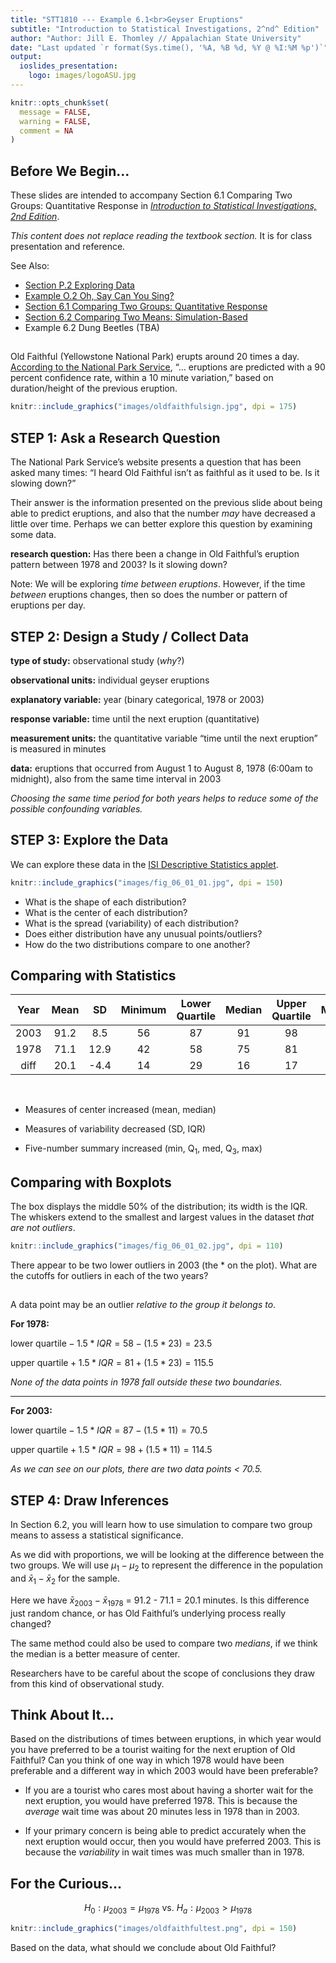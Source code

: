 ```yaml
---
title: "STT1810 --- Example 6.1<br>Geyser Eruptions"
subtitle: "Introduction to Statistical Investigations, 2^nd^ Edition"
author: "Author: Jill E. Thomley // Appalachian State University"
date: "Last updated `r format(Sys.time(), '%A, %B %d, %Y @ %I:%M %p')`"
output: 
  ioslides_presentation:
    logo: images/logoASU.jpg
---
```


```r
knitr::opts_chunk$set(
  message = FALSE,
  warning = FALSE,
  comment = NA
)
```

## Before We Begin…

These slides are intended to accompany Section 6.1 Comparing Two Groups: Quantitative Response in [*Introduction to Statistical Investigations, 2nd Edition*](http://www.isi-stats.com/isi/index2nd.html). 

*This content does not replace reading the textbook section.* It is for class presentation and reference.

See Also:

* [Section P.2 Exploring Data](https://stat-jet-asu.github.io/STT1810BasicStatistics/Slides/CHP_2.html)
* [Example O.2 Oh, Say Can You Sing?](https://stat-jet-asu.github.io/STT1810BasicStatistics/Slides/ExampleP_2.html)
* [Section 6.1 Comparing Two Groups: Quantitative Response](https://stat-jet-asu.github.io/STT1810BasicStatistics/Slides/CH6_1.html)
* [Section 6.2 Comparing Two Means: Simulation-Based](https://stat-jet-asu.github.io/STT1810BasicStatistics/Slides/CH6_2.html)
* Example 6.2 Dung Beetles (TBA)

##

Old Faithful (Yellowstone National Park) erupts around 20 times a day. [According to the National Park Service](https://www.yellowstonepark.com/things-to-do/geysers-hot-springs/about-old-faithful/), "... eruptions are predicted with a 90 percent confidence rate, within a 10 minute variation," based on duration/height of the previous eruption.

```r
knitr::include_graphics("images/oldfaithfulsign.jpg", dpi = 175)
```


## STEP 1: Ask a Research Question

The National Park Service's website presents a question that has been asked many times: "I heard Old Faithful isn’t as faithful as it used to be. Is it slowing down?"

Their answer is the information presented on the previous slide about being able to predict eruptions, and also that the number *may* have decreased a little over time. Perhaps we can better explore this question by examining some data.

**research question:** Has there been a change in Old Faithful's eruption pattern between 1978 and 2003? Is it slowing down?

Note: We will be exploring *time between eruptions*. However, if the time *between* eruptions changes, then so does the number or pattern of eruptions per day.


## STEP 2: Design a Study / Collect Data

**type of study:** observational study (*why*?)

**observational units:** individual geyser eruptions

**explanatory variable:** year (binary categorical, 1978 or 2003)

**response variable:** time until the next eruption (quantitative)

**measurement units:** the quantitative variable "time until the next eruption" is measured in minutes

**data:** eruptions that occurred from August 1 to August 8, 1978 (6:00am to midnight), also from the same time interval in 2003

*Choosing the same time period for both years helps to reduce some of the possible confounding variables.*


## STEP 3: Explore the Data

We can explore these data in the [ISI Descriptive Statistics applet](http://www.isi-stats.com/isi2nd/ISIapplets2021.html).

```r
knitr::include_graphics("images/fig_06_01_01.jpg", dpi = 150)
```

* What is the shape of each distribution?
* What is the center of each distribution?
* What is the spread (variability) of each distribution?
* Does either distribution have any unusual points/outliers?
* How do the two distributions compare to one another?


## Comparing with Statistics

| Year | Mean |  SD  | Minimum | Lower<br>Quartile | Median | Upper<br>Quartile | Maximum | Interquartile<br>Range (IQR) |
|:----:|:----:|:----:|:-------:|:-----------------:|:------:|:-----------------:|:-------:|:----------------------------:|
| 2003 | 91.2 |  8.5 |    56   |         87        |   91   |         98        |   110   |              11              |
| 1978 | 71.1 | 12.9 |    42   |         58        |   75   |         81        |    95   |              23              | 
| diff | 20.1 | -4.4 |    14   |         29        |   16   |         17        |    15   |             -12              |

<br>

* Measures of center increased (mean, median)

* Measures of variability decreased (SD, IQR)

* Five-number summary increased (min, Q<sub>1</sub>, med, Q<sub>3</sub>, max)


## Comparing with Boxplots

The box displays the middle 50% of the distribution; its width  is the IQR. The whiskers extend to the smallest and largest values in the dataset *that are not outliers*.

```r
knitr::include_graphics("images/fig_06_01_02.jpg", dpi = 110)
```

There appear to be two lower outliers in 2003 (the * on the plot). What are the cutoffs for outliers in each of the two years?


##

A data point may be an outlier *relative to the group it belongs to*.

**For 1978:**

$\text{lower quartile} - 1.5 * IQR = 58 - (1.5 * 23) = 23.5$ 

$\text{upper quartile} + 1.5 * IQR = 81 + (1.5 * 23) = 115.5$ 

*None of the data points in 1978 fall outside these two boundaries.*

<hr>

**For 2003:**

$\text{lower quartile} - 1.5 * IQR = 87 - (1.5 * 11) = 70.5$ 

$\text{upper quartile} + 1.5 * IQR = 98 + (1.5 * 11) = 114.5$ 

*As we can see on our plots, there are two data points < 70.5.*


## STEP 4: Draw Inferences

In Section 6.2, you will learn how to use simulation to compare two group means to assess a statistical significance.

As we did with proportions, we will be looking at the difference between the two groups. We will use $\mu_1 - \mu_2$ to represent the difference in the population and $\bar{x}_1 - \bar{x}_2$ for the sample.

Here we have $\bar{x}_{2003} - \bar{x}_{1978}$ = 91.2 - 71.1 = 20.1 minutes. Is this difference just random chance, or has Old Faithful's underlying process really changed?

The same method could also be used to compare two *medians*, if we think the median is a better measure of center. 

Researchers have to be careful about the scope of conclusions they draw from this kind of observational study.


## Think About It...

Based on the distributions of times between eruptions, in which year would you have preferred to be a tourist waiting for the next eruption of Old Faithful? Can you think of one way in which 1978 would have been preferable and a different way in which 2003 would have been preferable?

* If you are a tourist who cares most about having a shorter wait for the next eruption, you would have preferred 1978. This is because the *average* wait time was about 20 minutes less in 1978 than in 2003. 

* If your primary concern is being able to predict accurately when the next eruption would occur, then you would have preferred 2003. This is because the *variability* in wait times was much smaller than in 1978.


## For the Curious...

$$H_0: \mu_{2003} = \mu_{1978} \text{ vs. } H_a: \mu_{2003} > \mu_{1978}$$

```r
knitr::include_graphics("images/oldfaithfultest.png", dpi = 150)
```

Based on the data, what should we conclude about Old Faithful?


